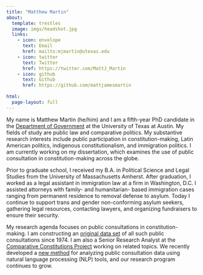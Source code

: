 ```yaml
---
title: "Matthew Martin"
about:
  template: trestles
  image: imgs/headshot.jpg
  links:
    - icon: envelope
      text: Email
      href: mailto:mjmartin@utexas.edu
    - icon: twitter
      text: Twitter
      href: https://twitter.com/MattJ_Martin
    - icon: github
      text: Github
      href: https://github.com/mattjamesmartin
      
html:
  page-layout: full
---
```


My name is Matthew Martin (he/him) and I am a fifth-year PhD candidate in the [Department of Government](https://liberalarts.utexas.edu/government/gradstudents/mjm7865) at the University of Texas at Austin. My fields of study are public law and comparative politics. My substantive research interests include public participation in constitution-making, Latin American politics, indigenous constitutionalism, and immigration politics. I am currently working on my dissertation, which examines the use of public consultation in constitution-making across the globe.

Prior to graduate school, I received my B.A. in Political Science and Legal Studies from the University of Massachusetts Amherst. After graduation, I worked as a legal assistant in immigration law at a firm in Washington, D.C. I assisted attorneys with family- and humanitarian- based immigration cases ranging from permanent residence to removal defense to asylum. Today I continue to support trans and gender non-conforming asylum seekers, gathering legal resources, contacting lawyers, and organizing fundraisers to ensure their security.

My research agenda focuses on public consultations in constitution-making. I am constructing an [original data set](https://dataverse.harvard.edu/dataset.xhtml?persistentId=doi:10.7910/DVN/PVTH3Z) of all such public consultations since 1974. I am also a Senior Research Analyst at the [Comparative Constitutions Project](https://comparativeconstitutionsproject.org/directors-staff/) working on related topics. We recently developed a [new method](https://journals.plos.org/plosone/article?id=10.1371/journal.pone.0295396) for analyzing public consultation data using natural language processing (NLP) tools, and our research program continues to grow.
